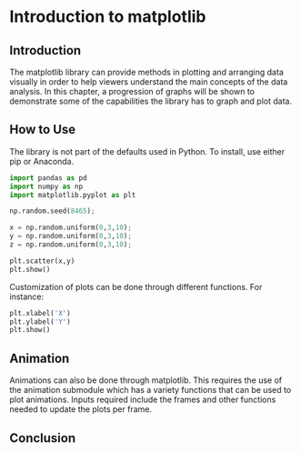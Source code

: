 # Introduction to matplotlib


## Introduction

The matplotlib library can provide methods in plotting and arranging data visually in order to help viewers understand the main concepts of the data analysis.
In this chapter, a progression of graphs will be shown to demonstrate some of the capabilities the library has to graph and plot data.

## How to Use

The library is not part of the defaults used in Python. To install, use either pip or Anaconda.

```python
import pandas as pd
import numpy as np
import matplotlib.pyplot as plt

np.random.seed(8465);

x = np.random.uniform(0,3,10);
y = np.random.uniform(0,3,10);
z = np.random.uniform(0,3,10);

plt.scatter(x,y)
plt.show()

```

Customization of plots can be done through different functions. For instance:

```python
plt.xlabel('X')
plt.ylabel('Y')
plt.show()
```

## Animation

Animations can also be done through matplotlib. This requires the use of the animation submodule which has a variety functions that can be used to plot animations.
Inputs required include the frames and other functions needed to update the plots per frame.

## Conclusion
